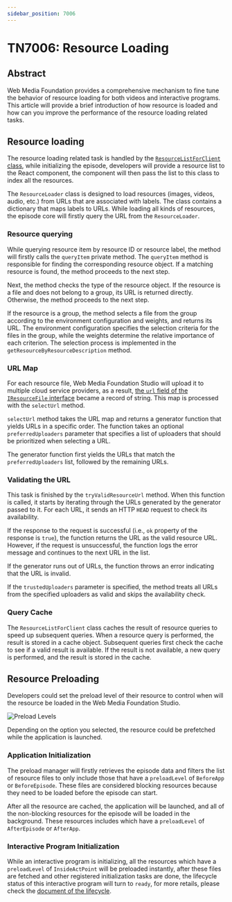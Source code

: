 ```yaml
---
sidebar_position: 7006
---
```


# TN7006: Resource Loading

## Abstract

Web Media Foundation provides a comprehensive mechanism to fine tune the behavior of
resource loading for both videos and interactive programs. This article will
provide a brief introduction of how resource is loaded and how can you improve
the performance of the resource loading related tasks.

## Resource loading

The resource loading related task is handled by the [`ResourceListForClient`
class](/api/core-manager/class/ResourceListForClient), while initializing the
episode, developers will provide a resource list to the React component, the
component will then pass the list to this class to index all the resources.

The `ResourceLoader` class is designed to load resources (images, videos, audio,
etc.) from URLs that are associated with labels. The class contains a dictionary
that maps labels to URLs. While loading all kinds of resources, the episode core
will firstly query the URL from the `ResourceLoader`.

### Resource querying

While querying resource item by resource ID or resource label, the method will
firstly calls the `queryItem` private method. The `queryItem` method is
responsible for finding the corresponding resource object. If a matching
resource is found, the method proceeds to the next step.

Next, the method checks the type of the resource object. If the resource is a
file and does not belong to a group, its URL is returned directly. Otherwise,
the method proceeds to the next step.

If the resource is a group, the method selects a file from the group according
to the environment configuration and weights, and returns its URL. The
environment configuration specifies the selection criteria for the files in the
group, while the weights determine the relative importance of each criterion.
The selection process is implemented in the `getResourceByResourceDescription`
method.

### URL Map

For each resource file, Web Media Foundation Studio will upload it to multiple cloud service
providers, as a result, [the `url` field of the `IResourceFile` interface](/api/definitions/interface/IResourceFile#url)
became a record of string. This map is processed with the `selectUrl` method.

`selectUrl` method takes the URL map and returns a generator function that
yields URLs in a specific order. The function takes an optional
`preferredUploaders` parameter that specifies a list of uploaders that should be
prioritized when selecting a URL.

The generator function first yields the URLs that match the `preferredUploaders`
list, followed by the remaining URLs.

### Validating the URL

This task is finished by the `tryValidResourceUrl` method. When this function is
called, it starts by iterating through the URLs generated by the generator
passed to it. For each URL, it sends an HTTP `HEAD` request to check its
availability.

If the response to the request is successful (i.e., `ok` property of the response
is `true`), the function returns the URL as the valid resource URL.
However, if the request is unsuccessful, the function logs the error message
and continues to the next URL in the list.

If the generator runs out of URLs, the function throws an error indicating that
the URL is invalid.

If the `trustedUploaders` parameter is specified, the method treats all URLs
from the specified uploaders as valid and skips the availability check.

### Query Cache

The `ResourceListForClient` class caches the result of resource queries to speed
up subsequent queries. When a resource query is performed, the result is stored
in a cache object. Subsequent queries first check the cache to see if a valid
result is available. If the result is not available, a new query is performed,
and the result is stored in the cache.

## Resource Preloading

Developers could set the preload level of their resource to control when will
the resource be loaded in the Web Media Foundation Studio.

![Preload Levels](./images/preload-config.png)

Depending on the option you selected, the resource could be prefetched while
the application is launched.

### Application Initialization

The preload manager will firstly retrieves the episode data and filters the list
of resource files to only include those that have a `preloadLevel` of
`BeforeApp` or `BeforeEpisode`. These files are considered blocking resources
because they need to be loaded before the episode can start.

After all the resource are cached, the application will be launched, and all of
the non-blocking resources for the episode will be loaded in the background.
These resources includes which have a `preloadLevel` of `AfterEpisode` or
`AfterApp`.

### Interactive Program Initialization

While an interactive program is initializing, all the resources which have a
`preloadLevel` of `InsideActPoint` will be preloaded instantly, after these
files are fetched and other registered initialization tasks are done, the
lifecycle status of this interactive program will turn to `ready`, for more
retails, please check the [document of the lifecycle](/docs/technotes/tn9002-episode-core#lifecycle).

